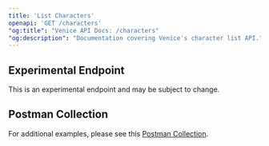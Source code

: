 ```yaml
---
title: 'List Characters'
openapi: 'GET /characters'
"og:title": "Venice API Docs: /characters"
"og:description": "Documentation covering Venice's character list API."
---
```


## Experimental Endpoint

<Warning>
This is an experimental endpoint and may be subject to change.
</Warning>


## Postman Collection
For additional examples, please see this [Postman Collection](https://www.postman.com/veniceai/workspace/venice-ai-workspace/folder/38652128-b1bd9f3e-507b-46c5-ad35-be7419ea5ad3?action=share&creator=38652128&ctx=documentation&active-environment=38652128-ef110f4e-d3e1-43b5-8029-4d6877e62041).
